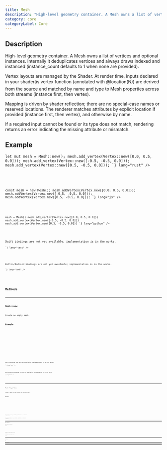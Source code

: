 ```yaml
---
title: Mesh
description: "High-level geometry container. A Mesh owns a list of vertices and optional instances. Internally it deduplicates vertices and always draws indexed and instanced (instance_count defaults to 1 when none are provided)."
category: core
categoryLabel: Core
---
```



## Description

High-level geometry container. A Mesh owns a list of vertices and optional instances.
Internally it deduplicates vertices and always draws indexed and instanced
(instance_count defaults to 1 when none are provided).

Vertex layouts are managed by the Shader. At render time, inputs declared in your
shaderâs vertex function (annotated with @location(N)) are derived from the source
and matched by name and type to Mesh properties across both streams (instance first,
then vertex).

Mapping is driven by shader reflection; there are no special-case names or reserved locations.
The renderer matches attributes by explicit location if provided (instance first, then vertex), 
and otherwise by name.

If a required input cannot be found or its type does not match, rendering returns an error
indicating the missing attribute or mismatch.



## Example

<Tabs>

<TabItem label="Rust">
<Code
code={`
use fragmentcolor::mesh::{Mesh, Vertex, VertexValue};

let mut mesh = Mesh::new();
mesh.add_vertex(Vertex::new([0.0, 0.5, 0.0]));
mesh.add_vertex(Vertex::new([-0.5, -0.5, 0.0]));
mesh.add_vertex(Vertex::new([0.5, -0.5, 0.0]));
`}
lang="rust"
/>

</TabItem>

<TabItem label="JavaScript">
<Code
code={`

const mesh = new Mesh();
mesh.addVertex(Vertex.new([0.0, 0.5, 0.0]));
mesh.addVertex(Vertex.new([-0.5, -0.5, 0.0]));
mesh.addVertex(Vertex.new([0.5, -0.5, 0.0]));
`}
lang="js"
/>

</TabItem>

<TabItem label="Python">
<Code
code={`
from fragmentcolor import {Mesh, Vertex, VertexValue}

mesh = Mesh()
mesh.add_vertex(Vertex.new([0.0, 0.5, 0.0]))
mesh.add_vertex(Vertex.new([-0.5, -0.5, 0.0]))
mesh.add_vertex(Vertex.new([0.5, -0.5, 0.0]))
`}
lang="python"
/>

</TabItem>

<TabItem label="Swift">
<Aside type="caution" title="Work in progress">Swift bindings are not yet available; implementation is in the works.</Aside>
<Code
code={`
// Swift placeholder: bindings WIP

`}
lang="text"
/>

</TabItem>

<TabItem label="Kotlin">
<Aside type="caution" title="Work in progress">Kotlin/Android bindings are not yet available; implementation is in the works.</Aside>
<Code
code={`
// Kotlin placeholder: bindings WIP

`}
lang="text"
/>

</TabItem>

</Tabs>


## Methods


---

### Mesh::new

Create an empty mesh.

#### Example

<Tabs>

<TabItem label="Rust">
<Code
code={`
use fragmentcolor::mesh::Mesh;
let _m = Mesh::new();
`}
lang="rust"
/>

</TabItem>

<TabItem label="JavaScript">
<Code
code={`
const _m = new Mesh();
`}
lang="js"
/>

</TabItem>

<TabItem label="Python">
<Code
code={`
from fragmentcolor import Mesh
_m = Mesh()
`}
lang="python"
/>

</TabItem>

<TabItem label="Swift">
<Aside type="caution" title="Work in progress">Swift bindings are not yet available; implementation is in the works.</Aside>
<Code
code={`
// Swift placeholder: bindings WIP

`}
lang="text"
/>

</TabItem>

<TabItem label="Kotlin">
<Aside type="caution" title="Work in progress">Kotlin/Android bindings are not yet available; implementation is in the works.</Aside>
<Code
code={`
// Kotlin placeholder: bindings WIP

`}
lang="text"
/>

</TabItem>

</Tabs>


---

### Mesh::from_vertices

Create a mesh from an iterator of Vertex values.

#### Example

<Tabs>

<TabItem label="Rust">
<Code
code={`
use fragmentcolor::mesh::{Mesh, Vertex};
let m = Mesh::from_vertices([
    Vertex::new([0.0, 0.0]),
    Vertex::new([1.0, 0.0]),
    Vertex::new([0.0, 1.0]),
]);
`}
lang="rust"
/>

</TabItem>

<TabItem label="JavaScript">
<Code
code={`
const m = Mesh.fromVertices([;
    Vertex.new([0.0, 0.0]),;
    Vertex.new([1.0, 0.0]),;
    Vertex.new([0.0, 1.0]),;
]);
`}
lang="js"
/>

</TabItem>

<TabItem label="Python">
<Code
code={`
from fragmentcolor import {Mesh, Vertex}
m = Mesh.from_vertices([
    Vertex.new([0.0, 0.0]),
    Vertex.new([1.0, 0.0]),
    Vertex.new([0.0, 1.0]),
])
`}
lang="python"
/>

</TabItem>

<TabItem label="Swift">
<Aside type="caution" title="Work in progress">Swift bindings are not yet available; implementation is in the works.</Aside>
<Code
code={`
// Swift placeholder: bindings WIP

`}
lang="text"
/>

</TabItem>

<TabItem label="Kotlin">
<Aside type="caution" title="Work in progress">Kotlin/Android bindings are not yet available; implementation is in the works.</Aside>
<Code
code={`
// Kotlin placeholder: bindings WIP

`}
lang="text"
/>

</TabItem>

</Tabs>


---

### Mesh::add_vertex

Add a single vertex to the mesh.

#### Example

<Tabs>

<TabItem label="Rust">
<Code
code={`
use fragmentcolor::mesh::{Mesh, Vertex};
let mut m = Mesh::new();
m.add_vertex(Vertex::new([0.0, 0.0]));
`}
lang="rust"
/>

</TabItem>

<TabItem label="JavaScript">
<Code
code={`
const m = new Mesh();
m.addVertex(Vertex.new([0.0, 0.0]));
`}
lang="js"
/>

</TabItem>

<TabItem label="Python">
<Code
code={`
from fragmentcolor import {Mesh, Vertex}
m = Mesh()
m.add_vertex(Vertex.new([0.0, 0.0]))
`}
lang="python"
/>

</TabItem>

<TabItem label="Swift">
<Aside type="caution" title="Work in progress">Swift bindings are not yet available; implementation is in the works.</Aside>
<Code
code={`
// Swift placeholder: bindings WIP

`}
lang="text"
/>

</TabItem>

<TabItem label="Kotlin">
<Aside type="caution" title="Work in progress">Kotlin/Android bindings are not yet available; implementation is in the works.</Aside>
<Code
code={`
// Kotlin placeholder: bindings WIP

`}
lang="text"
/>

</TabItem>

</Tabs>


---

### Mesh::add_vertices

Add many vertices to the mesh.

#### Example

<Tabs>

<TabItem label="Rust">
<Code
code={`
use fragmentcolor::mesh::{Mesh, Vertex};
let mut m = Mesh::new();
m.add_vertices([
  Vertex::new([0.0, 0.0]),
  Vertex::new([1.0, 0.0])
]);
`}
lang="rust"
/>

</TabItem>

<TabItem label="JavaScript">
<Code
code={`
const m = new Mesh();
m.addVertices([;
  Vertex.new([0.0, 0.0]),;
  Vertex.new([1.0, 0.0]);
]);
`}
lang="js"
/>

</TabItem>

<TabItem label="Python">
<Code
code={`
from fragmentcolor import {Mesh, Vertex}
m = Mesh()
m.add_vertices([
  Vertex.new([0.0, 0.0]),
  Vertex.new([1.0, 0.0])
])
`}
lang="python"
/>

</TabItem>

<TabItem label="Swift">
<Aside type="caution" title="Work in progress">Swift bindings are not yet available; implementation is in the works.</Aside>
<Code
code={`
// Swift placeholder: bindings WIP

`}
lang="text"
/>

</TabItem>

<TabItem label="Kotlin">
<Aside type="caution" title="Work in progress">Kotlin/Android bindings are not yet available; implementation is in the works.</Aside>
<Code
code={`
// Kotlin placeholder: bindings WIP

`}
lang="text"
/>

</TabItem>

</Tabs>


---

### Mesh::add_instance

Add a single instance (any Vertex can be converted into an instance).

#### Example

<Tabs>

<TabItem label="Rust">
<Code
code={`
use fragmentcolor::mesh::{Mesh, Vertex};
let mut m = Mesh::new();
let v = Vertex::new([0.0, 0.0]);
m.add_instance(v);
`}
lang="rust"
/>

</TabItem>

<TabItem label="JavaScript">
<Code
code={`
const m = new Mesh();
const v = new Vertex([0.0, 0.0]);
m.addInstance(v);
`}
lang="js"
/>

</TabItem>

<TabItem label="Python">
<Code
code={`
from fragmentcolor import {Mesh, Vertex}
m = Mesh()
v = Vertex([0.0, 0.0])
m.add_instance(v)
`}
lang="python"
/>

</TabItem>

<TabItem label="Swift">
<Aside type="caution" title="Work in progress">Swift bindings are not yet available; implementation is in the works.</Aside>
<Code
code={`
// Swift placeholder: bindings WIP

`}
lang="text"
/>

</TabItem>

<TabItem label="Kotlin">
<Aside type="caution" title="Work in progress">Kotlin/Android bindings are not yet available; implementation is in the works.</Aside>
<Code
code={`
// Kotlin placeholder: bindings WIP

`}
lang="text"
/>

</TabItem>

</Tabs>


---

### Mesh::add_instances

Add many instances to the mesh.

#### Example

<Tabs>

<TabItem label="Rust">
<Code
code={`
use fragmentcolor::mesh::{Mesh, Vertex};
let mut m = Mesh::new();
m.add_instances([
  Vertex::new([0.0, 0.0]),
  Vertex::new([1.0, 1.0]),
]);
`}
lang="rust"
/>

</TabItem>

<TabItem label="JavaScript">
<Code
code={`
const m = new Mesh();
m.addInstances([;
  Vertex.new([0.0, 0.0]),;
  Vertex.new([1.0, 1.0]),;
]);
`}
lang="js"
/>

</TabItem>

<TabItem label="Python">
<Code
code={`
from fragmentcolor import {Mesh, Vertex}
m = Mesh()
m.add_instances([
  Vertex.new([0.0, 0.0]),
  Vertex.new([1.0, 1.0]),
])
`}
lang="python"
/>

</TabItem>

<TabItem label="Swift">
<Aside type="caution" title="Work in progress">Swift bindings are not yet available; implementation is in the works.</Aside>
<Code
code={`
// Swift placeholder: bindings WIP

`}
lang="text"
/>

</TabItem>

<TabItem label="Kotlin">
<Aside type="caution" title="Work in progress">Kotlin/Android bindings are not yet available; implementation is in the works.</Aside>
<Code
code={`
// Kotlin placeholder: bindings WIP

`}
lang="text"
/>

</TabItem>

</Tabs>


---

### Mesh::clear_instances

Remove all instances from a mesh (render defaults to 1 instance).

#### Example

<Tabs>

<TabItem label="Rust">
<Code
code={`
use fragmentcolor::mesh::Mesh;
let mut m = Mesh::new();
m.clear_instances();
`}
lang="rust"
/>

</TabItem>

<TabItem label="JavaScript">
<Code
code={`
const m = new Mesh();
m.clearInstances();
`}
lang="js"
/>

</TabItem>

<TabItem label="Python">
<Code
code={`
from fragmentcolor import Mesh
m = Mesh()
m.clear_instances()
`}
lang="python"
/>

</TabItem>

<TabItem label="Swift">
<Aside type="caution" title="Work in progress">Swift bindings are not yet available; implementation is in the works.</Aside>
<Code
code={`
// Swift placeholder: bindings WIP

`}
lang="text"
/>

</TabItem>

<TabItem label="Kotlin">
<Aside type="caution" title="Work in progress">Kotlin/Android bindings are not yet available; implementation is in the works.</Aside>
<Code
code={`
// Kotlin placeholder: bindings WIP

`}
lang="text"
/>

</TabItem>

</Tabs>
